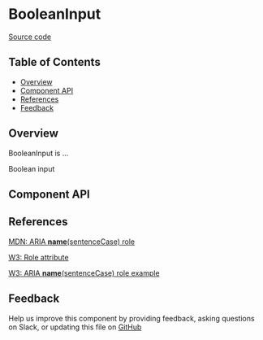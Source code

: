 
# BooleanInput

[Source code](<https://github.com/leemonade/bubbles/tree/main/packages/components/form/BooleanInput>)

## Table of Contents

<!-- START doctoc generated TOC please keep comment here to allow auto update -->
<!-- DON'T EDIT THIS SECTION, INSTEAD RE-RUN doctoc TO UPDATE -->

- [Overview](#overview)
- [Component API](#component-api)
- [References](#references)
- [Feedback](#feedback)

## Overview

BooleanInput is ...

<ThemeProvider>
  <BooleanInput>Boolean input</BooleanInput>
</ThemeProvider>

## Component API

<Preview>
  <Story id="molecules-form-boolean-input--playground" />
</Preview>

<Props of={BooleanInput} />

## References

[MDN: ARIA **name**(sentenceCase) role](<https://developer.mozilla.org/en-US/docs/Web/Accessibility/ARIA/Roles/boolean-input_role>)

[W3: Role attribute](https://www.w3.org/WAI/PF/HTML/wiki/RoleAttribute)

[W3: ARIA **name**(sentenceCase) role example](<https://www.w3.org/TR/2016/WD-wai-aria-practices-1.1-20160317/examples/boolean-input/boolean-input.html>)

## Feedback

Help us improve this component by providing feedback, asking questions on Slack, or updating this file on
[GitHub](<https://github.com/leemonade/bubbles/edit/main/packages/components/form/BooleanInput.mdx>)
